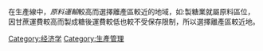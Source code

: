 {{unreferenced|time=2013-04-07T12:55:06+00:00}}
在生產線中，''原料運輸''較高而選擇離產區較近的地域，如:製糖業就屬原料區位，因甘蔗運費較高而製成糖後運費較低也較不受保存限制，所以選擇離產區較近地。

[[Category:经济学|Category:经济学]]
[[Category:生產管理|Category:生產管理]]